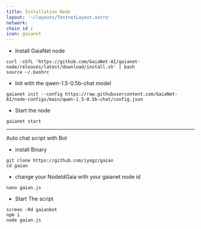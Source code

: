 ```yaml
---
title: Installation Node
layout: '~/layouts/TestnetLayout.astro'
network: 
chain id : 
icon: gaianet
---
```


- Install GaiaNet node
```
curl -sSfL 'https://github.com/GaiaNet-AI/gaianet-node/releases/latest/download/install.sh' | bash
source ~/.bashrc
```

- Init with the qwen-1.5-0.5b-chat model
```
gaianet init --config https://raw.githubusercontent.com/GaiaNet-AI/node-configs/main/qwen-1.5-0.5b-chat/config.json
```

- Start the node
```
gaianet start
```

---
 Auto chat script with Bot

- install Binary
```
git clone https://github.com/iyogz/gaian 
cd gaian
```
- change your NodeIdGaia with your gaianet node id
```
nano gaian.js
```
- Start The script
```
screen -Rd gaianbot
npm i
node gaian.js
```